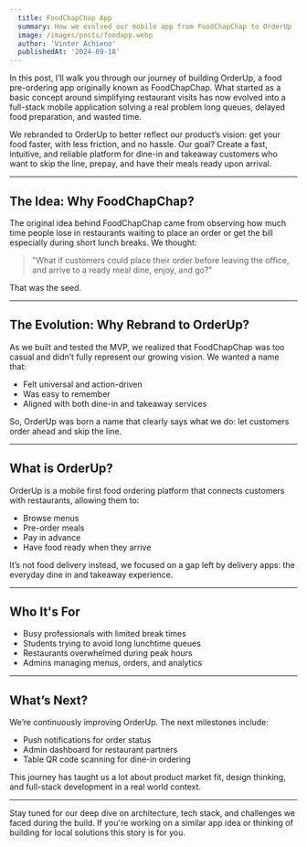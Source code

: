 ```yaml
---
  title: FoodChapChap App
  summary: How we evolved our mobile app from FoodChapChap to OrderUp  a React Native food pre-ordering platform solving the dine in and takeaway wait time problem.
  image: /images/posts/foodapp.webp
  author: 'Vinter Achieno'
  publishedAt: '2024-09-18'
---
```


In this post, I’ll walk you through our journey of building OrderUp, a food pre-ordering app originally known as FoodChapChap. What started as a basic concept around simplifying restaurant visits has now evolved into a full-stack mobile application solving a real problem long queues, delayed food preparation, and wasted time.

We rebranded to OrderUp to better reflect our product’s vision: get your food faster, with less friction, and no hassle. Our goal? Create a fast, intuitive, and reliable platform for dine-in and takeaway customers who want to skip the line, prepay, and have their meals ready upon arrival.

---

## The Idea: Why FoodChapChap?

The original idea behind FoodChapChap came from observing how much time people lose in restaurants waiting to place an order or get the bill especially during short lunch breaks. We thought:

> "What if customers could place their order before leaving the office, and arrive to a ready meal  dine, enjoy, and go?"

That was the seed.

---

## The Evolution: Why Rebrand to OrderUp?

As we built and tested the MVP, we realized that FoodChapChap was too casual and didn’t fully represent our growing vision. We wanted a name that:
- Felt universal and action-driven
- Was easy to remember
- Aligned with both dine-in and takeaway services

So, OrderUp was born  a name that clearly says what we do: let customers order ahead and skip the line.

---

## What is OrderUp?

OrderUp is a mobile first food ordering platform that connects customers with restaurants, allowing them to:
- Browse menus
- Pre-order meals
- Pay in advance
- Have food ready when they arrive

It’s not food delivery instead, we focused on a gap left by delivery apps: the everyday dine in and takeaway experience.

---

## Who It's For

- Busy professionals with limited break times
- Students trying to avoid long lunchtime queues
- Restaurants overwhelmed during peak hours
- Admins managing menus, orders, and analytics

---

## What’s Next?

We’re continuously improving OrderUp. The next milestones include:
- Push notifications for order status
- Admin dashboard for restaurant partners
- Table QR code scanning for dine-in ordering

This journey has taught us a lot about product market fit, design thinking, and full-stack development in a real world context.

---

Stay tuned for our deep dive on architecture, tech stack, and challenges we faced  during the build. If you're working on a similar app idea or thinking of building for local solutions  this story is for you.

